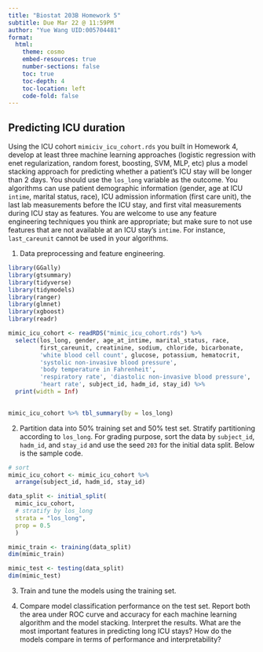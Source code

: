 ```yaml
---
title: "Biostat 203B Homework 5"
subtitle: Due Mar 22 @ 11:59PM
author: "Yue Wang UID:005704481"
format:
  html:
    theme: cosmo
    embed-resources: true
    number-sections: false
    toc: true
    toc-depth: 4
    toc-location: left
    code-fold: false
---
```


## Predicting ICU duration

Using the ICU cohort `mimiciv_icu_cohort.rds` you built in Homework 4, develop at least three machine learning approaches (logistic regression with enet regularization, random forest, boosting, SVM, MLP, etc) plus a model stacking approach for predicting whether a patient's ICU stay will be longer than 2 days. You should use the `los_long` variable as the outcome. You algorithms can use patient demographic information (gender, age at ICU `intime`, marital status, race), ICU admission information (first care unit), the last lab measurements before the ICU stay, and first vital measurements during ICU stay as features. You are welcome to use any feature engineering techniques you think are appropriate; but make sure to not use features that are not available at an ICU stay's `intime`. For instance, `last_careunit` cannot be used in your algorithms. 

1. Data preprocessing and feature engineering.

```r
library(GGally)
library(gtsummary)
library(tidyverse)
library(tidymodels)
library(ranger)
library(glmnet)
library(xgboost)
library(readr)

```

```r
mimic_icu_cohort <- readRDS("mimic_icu_cohort.rds") %>%
  select(los_long, gender, age_at_intime, marital_status, race, 
         first_careunit, creatinine, sodium, chloride, bicarbonate,
         'white blood cell count', glucose, potassium, hematocrit, 
         'systolic non-invasive blood pressure', 
         'body temperature in Fahrenheit',
         'respiratory rate', 'diastolic non-invasive blood pressure', 
         'heart rate', subject_id, hadm_id, stay_id) %>% 
  print(width = Inf)
  
```

```r
mimic_icu_cohort %>% tbl_summary(by = los_long)
```

2. Partition data into 50% training set and 50% test set. Stratify partitioning according to `los_long`. For grading purpose, sort the data by `subject_id`, `hadm_id`, and `stay_id` and use the seed `203` for the initial data split. Below is the sample code.

```r
# sort
mimic_icu_cohort <- mimic_icu_cohort %>%
  arrange(subject_id, hadm_id, stay_id)

data_split <- initial_split(
  mimic_icu_cohort, 
  # stratify by los_long
  strata = "los_long", 
  prop = 0.5
  )

```

```r
mimic_train <- training(data_split)
dim(mimic_train)
```

```r
mimic_test <- testing(data_split)
dim(mimic_test)
```
3. Train and tune the models using the training set.

4. Compare model classification performance on the test set. Report both the area under ROC curve and accuracy for each machine learning algorithm and the model stacking. Interpret the results. What are the most important features in predicting long ICU stays? How do the models compare in terms of performance and interpretability?